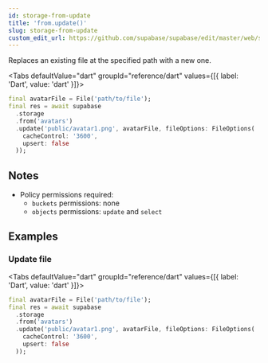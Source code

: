 ```yaml
---
id: storage-from-update
title: 'from.update()'
slug: storage-from-update
custom_edit_url: https://github.com/supabase/supabase/edit/master/web/spec/dart.yml
---
```



Replaces an existing file at the specified path with a new one.

<Tabs
  defaultValue="dart"
  groupId="reference/dart"
  values={[{ label: 'Dart', value: 'dart' }]}>

<TabItem value="dart">

```dart
final avatarFile = File('path/to/file');
final res = await supabase
  .storage
  .from('avatars')
  .update('public/avatar1.png', avatarFile, fileOptions: FileOptions(
    cacheControl: '3600',
    upsert: false
  ));
```

</TabItem>

</Tabs>

## Notes

- Policy permissions required:
  - `buckets` permissions: none
  - `objects` permissions: `update` and `select`

## Examples

### Update file

<Tabs
  defaultValue="dart"
  groupId="reference/dart"
  values={[{ label: 'Dart', value: 'dart' }]}>

<TabItem value="dart">

```dart
final avatarFile = File('path/to/file');
final res = await supabase
  .storage
  .from('avatars')
  .update('public/avatar1.png', avatarFile, fileOptions: FileOptions(
    cacheControl: '3600',
    upsert: false
  ));
```

</TabItem>

</Tabs>
